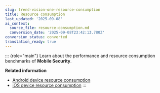 ```yaml
---
slug: trend-vision-one-resource-consumption
title: Resource consumption
last_updated: '2025-09-08'
ai_context:
  source_file: resource-consumption.md
  conversion_date: '2025-09-08T23:42:13.780Z'
conversion_status: converted
translation_ready: true
---
```


::: {role="main"}
Learn about the performance and resource consumption benchmarks of **Mobile Security**.

**Related information**

- [Android device resource consumption](android-device-resource-consumption.md "View the results of Mobile Security performance tests on a Google Pixel 6.")
- [iOS device resource consumption](ios-device-resource-consumption.md "View the results of Mobile Security performance tests on an iPhone 12.")
:::
